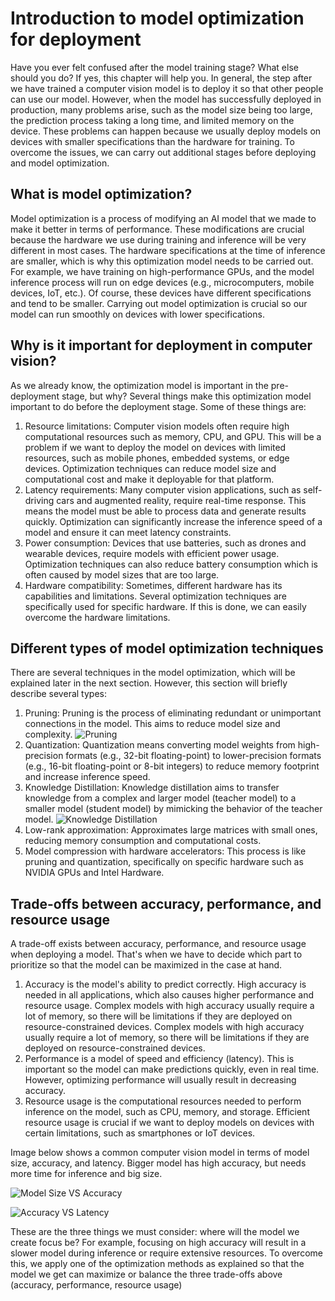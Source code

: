 # Introduction to model optimization for deployment

Have you ever felt confused after the model training stage? What else should you do? If yes, this chapter will help you. In general, the step after we have trained a computer vision model is to deploy it so that other people can use our model. However, when the model has successfully deployed in production, many problems arise, such as the model size being too large, the prediction process taking a long time, and limited memory on the device. These problems can happen because we usually deploy models on devices with smaller specifications than the hardware for training. To overcome the issues, we can carry out additional stages before deploying and model optimization.

## What is model optimization?
Model optimization is a process of modifying an AI model that we made to make it better in terms of performance. These modifications are crucial because the hardware we use during training and inference will be very different in most cases. The hardware specifications at the time of inference are smaller, which is why this optimization model needs to be carried out. For example, we have training on high-performance GPUs, and the model inference process will run on edge devices (e.g., microcomputers, mobile devices, IoT, etc.). Of course, these devices have different specifications and tend to be smaller. Carrying out model optimization is crucial so our model can run smoothly on devices with lower specifications.

## Why is it important for deployment in computer vision?
As we already know, the optimization model is important in the pre-deployment stage, but why? Several things make this optimization model important to do before the deployment stage. Some of these things are:
1. Resource limitations: Computer vision models often require high computational resources such as memory, CPU, and GPU. This will be a problem if we want to deploy the model on devices with limited resources, such as mobile phones, embedded systems, or edge devices. Optimization techniques can reduce model size and computational cost and make it deployable for that platform.
2. Latency requirements: Many computer vision applications, such as self-driving cars and augmented reality, require real-time response. This means the model must be able to process data and generate results quickly. Optimization can significantly increase the inference speed of a model and ensure it can meet latency constraints.
3. Power consumption: Devices that use batteries, such as drones and wearable devices, require models with efficient power usage. Optimization techniques can also reduce battery consumption which is often caused by model sizes that are too large.
4. Hardware compatibility: Sometimes, different hardware has its capabilities and limitations. Several optimization techniques are specifically used for specific hardware. If this is done, we can easily overcome the hardware limitations.

## Different types of model optimization techniques
There are several techniques in the model optimization, which will be explained later in the next section. However, this section will briefly describe several types:
1. Pruning: Pruning is the process of eliminating redundant or unimportant connections in the model. This aims to reduce model size and complexity.
![Pruning](https://huggingface.co/datasets/hf-vision/course-assets/raw/main/pruning.png)
2. Quantization: Quantization means converting model weights from high-precision formats (e.g., 32-bit floating-point) to lower-precision formats (e.g., 16-bit floating-point or 8-bit integers) to reduce memory footprint and increase inference speed.
3. Knowledge Distillation: Knowledge distillation aims to transfer knowledge from a complex and larger model (teacher model) to a smaller model (student model) by mimicking the behavior of the teacher model.
![Knowledge Distillation](https://huggingface.co/datasets/hf-vision/course-assets/raw/main/knowledge_distillation.png)
4. Low-rank approximation: Approximates large matrices with small ones, reducing memory consumption and computational costs.
5. Model compression with hardware accelerators: This process is like pruning and quantization, specifically on specific hardware such as NVIDIA GPUs and Intel Hardware.

## Trade-offs between accuracy, performance, and resource usage
A trade-off exists between accuracy, performance, and resource usage when deploying a model. That's when we have to decide which part to prioritize so that the model can be maximized in the case at hand.
1. Accuracy is the model's ability to predict correctly. High accuracy is needed in all applications, which also causes higher performance and resource usage. Complex models with high accuracy usually require a lot of memory, so there will be limitations if they are deployed on resource-constrained devices. Complex models with high accuracy usually require a lot of memory, so there will be limitations if they are deployed on resource-constrained devices.
2. Performance is a model of speed and efficiency (latency). This is important so the model can make predictions quickly, even in real time. However, optimizing performance will usually result in decreasing accuracy.
3. Resource usage is the computational resources needed to perform inference on the model, such as CPU, memory, and storage. Efficient resource usage is crucial if we want to deploy models on devices with certain limitations, such as smartphones or IoT devices.

Image below shows a common computer vision model in terms of model size, accuracy, and latency. Bigger model has high accuracy, but needs more time for inference and big size.

![Model Size VS Accuracy](https://huggingface.co/datasets/hf-vision/course-assets/raw/main/model_size_vs_accuracy.png)

![Accuracy VS Latency](https://huggingface.co/datasets/hf-vision/course-assets/raw/main/accuracy_vs_latency.png)

These are the three things we must consider: where will the model we create focus be? For example, focusing on high accuracy will result in a slower model during inference or require extensive resources. To overcome this, we apply one of the optimization methods as explained so that the model we get can maximize or balance the three trade-offs above (accuracy, performance, resource usage)



